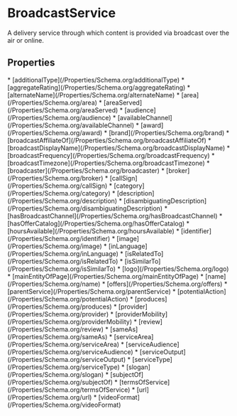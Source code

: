   
# BroadcastService

A delivery service through which content is provided via broadcast over the air or online.

## Properties

<Grid>
* [additionalType](/Properties/Schema.org/additionalType)
* [aggregateRating](/Properties/Schema.org/aggregateRating)
* [alternateName](/Properties/Schema.org/alternateName)
* [area](/Properties/Schema.org/area)
* [areaServed](/Properties/Schema.org/areaServed)
* [audience](/Properties/Schema.org/audience)
* [availableChannel](/Properties/Schema.org/availableChannel)
* [award](/Properties/Schema.org/award)
* [brand](/Properties/Schema.org/brand)
* [broadcastAffiliateOf](/Properties/Schema.org/broadcastAffiliateOf)
* [broadcastDisplayName](/Properties/Schema.org/broadcastDisplayName)
* [broadcastFrequency](/Properties/Schema.org/broadcastFrequency)
* [broadcastTimezone](/Properties/Schema.org/broadcastTimezone)
* [broadcaster](/Properties/Schema.org/broadcaster)
* [broker](/Properties/Schema.org/broker)
* [callSign](/Properties/Schema.org/callSign)
* [category](/Properties/Schema.org/category)
* [description](/Properties/Schema.org/description)
* [disambiguatingDescription](/Properties/Schema.org/disambiguatingDescription)
* [hasBroadcastChannel](/Properties/Schema.org/hasBroadcastChannel)
* [hasOfferCatalog](/Properties/Schema.org/hasOfferCatalog)
* [hoursAvailable](/Properties/Schema.org/hoursAvailable)
* [identifier](/Properties/Schema.org/identifier)
* [image](/Properties/Schema.org/image)
* [inLanguage](/Properties/Schema.org/inLanguage)
* [isRelatedTo](/Properties/Schema.org/isRelatedTo)
* [isSimilarTo](/Properties/Schema.org/isSimilarTo)
* [logo](/Properties/Schema.org/logo)
* [mainEntityOfPage](/Properties/Schema.org/mainEntityOfPage)
* [name](/Properties/Schema.org/name)
* [offers](/Properties/Schema.org/offers)
* [parentService](/Properties/Schema.org/parentService)
* [potentialAction](/Properties/Schema.org/potentialAction)
* [produces](/Properties/Schema.org/produces)
* [provider](/Properties/Schema.org/provider)
* [providerMobility](/Properties/Schema.org/providerMobility)
* [review](/Properties/Schema.org/review)
* [sameAs](/Properties/Schema.org/sameAs)
* [serviceArea](/Properties/Schema.org/serviceArea)
* [serviceAudience](/Properties/Schema.org/serviceAudience)
* [serviceOutput](/Properties/Schema.org/serviceOutput)
* [serviceType](/Properties/Schema.org/serviceType)
* [slogan](/Properties/Schema.org/slogan)
* [subjectOf](/Properties/Schema.org/subjectOf)
* [termsOfService](/Properties/Schema.org/termsOfService)
* [url](/Properties/Schema.org/url)
* [videoFormat](/Properties/Schema.org/videoFormat)
</Grid>

